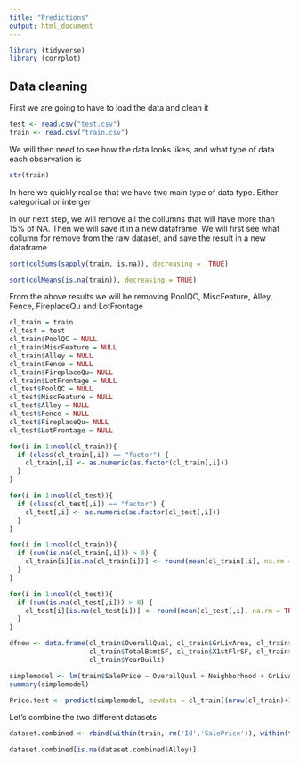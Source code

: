 ```yaml
---
title: "Predictions"
output: html_document
---
```


```r
library (tidyverse)
library (corrplot)
```

## Data cleaning 

First we are going to have to load the data and clean it


```r

test <- read.csv("test.csv")
train <- read.csv("train.csv")

```

We will then need to see how the data looks likes, and what type of data each observation is

```r
str(train)
```

In here we quickly realise that we have two main type of data type. Either categorical or interger


In our next step, we will remove all the collumns that will have more than 15% of NA. Then we will save it in a new dataframe. We will first see what collumn for remove from the raw dataset, and save the result in a new dataframe

```r

sort(colSums(sapply(train, is.na)), decreasing =  TRUE)

```

```r
sort(colMeans(is.na(train)), decreasing = TRUE)

```

From the above results we will be removing PoolQC, MiscFeature, Alley, Fence, FireplaceQu and LotFrontage

```r
cl_train = train
cl_test = test
cl_train$PoolQC = NULL
cl_train$MiscFeature = NULL
cl_train$Alley = NULL
cl_train$Fence = NULL
cl_train$FireplaceQu= NULL
cl_train$LotFrontage = NULL
cl_test$PoolQC = NULL
cl_test$MiscFeature = NULL
cl_test$Alley = NULL
cl_test$Fence = NULL
cl_test$FireplaceQu= NULL
cl_test$LotFrontage = NULL

```



```r

for(i in 1:ncol(cl_train)){
  if (class(cl_train[,i]) == "factor") {
    cl_train[,i] <- as.numeric(as.factor(cl_train[,i]))
  }
}

for(i in 1:ncol(cl_test)){
  if (class(cl_test[,i]) == "factor") {
    cl_test[,i] <- as.numeric(as.factor(cl_test[,i]))
  }
}

for(i in 1:ncol(cl_train)){
  if (sum(is.na(cl_train[,i])) > 0) {
    cl_train[i][is.na(cl_train[i])] <- round(mean(cl_train[,i], na.rm = TRUE))
  }
}

for(i in 1:ncol(cl_test)){
  if (sum(is.na(cl_test[,i])) > 0) {
    cl_test[i][is.na(cl_test[i])] <- round(mean(cl_test[,i], na.rm = TRUE))
  }
}

```




```r

dfnew <- data.frame(cl_train$OverallQual, cl_train$GrLivArea, cl_train$GarageCars, cl_train$GarageArea,
                    cl_train$TotalBsmtSF, cl_train$X1stFlrSF, cl_train$FullBath, cl_train$TotRmsAbvGrd,
                    cl_train$YearBuilt)


```


```r

simplemodel <- lm(train$SalePrice ~ OverallQual + Neighborhood + GrLivArea + ExterQual + KitchenQual  + GarageCars + TotalBsmtSF + X1stFlrSF + GarageArea, data = cl_train[1:nrow(cl_train),])
summary(simplemodel)


```



```r
Price.test <- predict(simplemodel, newdata = cl_train[(nrow(cl_train)+1):nrow(cl_train),])
```


Let's combine the two different datasets

```r

dataset.combined <- rbind(within(train, rm('Id','SalePrice')), within(test, rm('Id')))
```

```r
dataset.combined[is.na(dataset.combined$Alley)]
```

